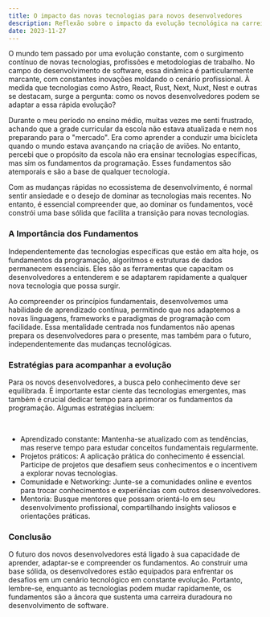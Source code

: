 ```yaml
---
title: O impacto das novas tecnologias para novos desenvolvedores
description: Reflexão sobre o impacto da evolução tecnológica na carreira dos novos desenvolvedores
date: 2023-11-27
---
```


O mundo tem passado por uma evolução constante, com o surgimento contínuo de novas tecnologias, profissões e metodologias de trabalho. No campo do desenvolvimento de software, essa dinâmica é particularmente marcante, com constantes inovações moldando o cenário profissional. À medida que tecnologias como Astro, React, Rust, Next, Nuxt, Nest e outras se destacam, surge a pergunta: como os novos desenvolvedores podem se adaptar a essa rápida evolução?

Durante o meu período no ensino médio, muitas vezes me senti frustrado, achando que a grade curricular da escola não estava atualizada e nem nos preparando para o "mercado". Era como aprender a conduzir uma bicicleta quando o mundo estava avançando na criação de aviões. No entanto, percebi que o propósito da escola não era ensinar tecnologias específicas, mas sim os fundamentos da programação. Esses fundamentos são atemporais e são a base de qualquer tecnologia.

Com as mudanças rápidas no ecossistema de desenvolvimento, é normal sentir ansiedade e o desejo de dominar as tecnologias mais recentes. No entanto, é essencial compreender que, ao dominar os fundamentos, você constrói uma base sólida que facilita a transição para novas tecnologias.

### A Importância dos Fundamentos

Independentemente das tecnologias específicas que estão em alta hoje, os fundamentos da programação, algoritmos e estruturas de dados permanecem essenciais. Eles são as ferramentas que capacitam os desenvolvedores a entenderem e se adaptarem rapidamente a qualquer nova tecnologia que possa surgir.

Ao compreender os princípios fundamentais, desenvolvemos uma habilidade de aprendizado contínua, permitindo que nos adaptemos a novas linguagens, frameworks e paradigmas de programação com facilidade. Essa mentalidade centrada nos fundamentos não apenas prepara os desenvolvedores para o presente, mas também para o futuro, independentemente das mudanças tecnológicas.

### Estratégias para acompanhar a evolução

Para os novos desenvolvedores, a busca pelo conhecimento deve ser equilibrada. É importante estar ciente das tecnologias emergentes, mas também é crucial dedicar tempo para aprimorar os fundamentos da programação. Algumas estratégias incluem:

<br />

<ul className="flex flex-col gap-3" style={{ listStyle: 'decimal', marginLeft: '20px'}}>
    <li><span className="transition-all text-gray-600 font-extrabold">Aprendizado constante: </span> Mantenha-se atualizado com as tendências, mas reserve tempo para estudar conceitos fundamentais regularmente.</li>
    <li><span className="transition-all text-gray-600 font-extrabold">Projetos práticos: </span> A aplicação prática do conhecimento é essencial. Participe de projetos que desafiem seus conhecimentos e o incentivem a explorar novas tecnologias.</li>
    <li><span className="transition-all text-gray-600 font-extrabold">Comunidade e Networking: </span> Junte-se a comunidades online e eventos para trocar conhecimentos e experiências com outros desenvolvedores.</li>
    <li><span className="transition-all text-gray-600 font-extrabold">Mentoria: </span> Busque mentores que possam orientá-lo em seu desenvolvimento profissional, compartilhando insights valiosos e orientações práticas.</li>
</ul>

### Conclusão

O futuro dos novos desenvolvedores está ligado à sua capacidade de aprender, adaptar-se e compreender os fundamentos. Ao construir uma base sólida, os desenvolvedores estão equipados para enfrentar os desafios em um cenário tecnológico em constante evolução. Portanto, lembre-se, enquanto as tecnologias podem mudar rapidamente, os fundamentos são a âncora que sustenta uma carreira duradoura no desenvolvimento de software.